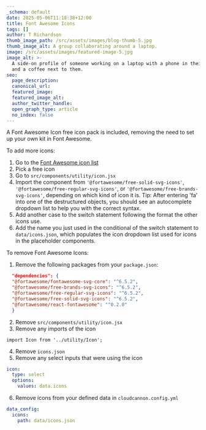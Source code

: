 ```yaml
---
_schema: default
date: 2025-05-06T11:18:38+12:00
title: Font Awesome Icons
tags: []
author: T Richardson
thumb_image_path: /src/assets/images/blog-thumb-5.jpg
thumb_image_alt: A group collaborating around a laptop.
image: /src/assets/images/featured-image-5.jpg
image_alt: >-
  A side-on profile of someone working on a laptop with a phone in their hand,
  and a coffee next to them.
seo:
  page_description:
  canonical_url:
  featured_image:
  featured_image_alt:
  author_twitter_handle:
  open_graph_type: article
  no_index: false
---
```


A Font Awesome Icon free icon pack is included, removing the need to set up your own kit in Font Awesome.

To add more icons:

1. Go to the [Font Awesome icon list](https://fontawesome.com/search?o=r&m=free)
2. Pick a free icon
3. Go to `src/components/utility/icon.jsx`
4. Import the component from `'@fortawesome/free-solid-svg-icons'`, `'@fortawesome/free-regular-svg-icons'`, or `'@fortawesome/free-brands-svg-icons'`, depending on which kind of icon it is. Tip: After entering 'fa' into one of the destructured objects, you should see an autocomplete dropdown list to help you with the correct syntax.
5. Add another case to the switch statement following the format the other icons use.
6. Add the name you just used in the conditional of the switch statement to `data/icons.json`, which populates the icon dropdown list used for icons in the placeholder components.

To remove Font Awesome Icons:

1. Remove the following packages from your `package.json`:

```json
  "dependencies": {
  "@fortawesome/fontawesome-svg-core": "^6.5.2",
  "@fortawesome/free-brands-svg-icons": "^6.5.2",
  "@fortawesome/free-regular-svg-icons": "^6.5.2",
  "@fortawesome/free-solid-svg-icons": "^6.5.2",
  "@fortawesome/react-fontawesome": "^0.2.0"
  }
```

2. Remove `src/components/utility/icon.jsx`
3. Remove any imports of the icon

```Astro
import Icon from '../utility/Icon';
```

4. Remove `icons.json`
5. Remove any select inputs that were using the icon

```yaml
icon:
  type: select
  options:
    values: data.icons
```

6. Remove icons from your defined data in `cloudcannon.config.yml`

```yaml
data_config:
  icons:
    path: data/icons.json
```